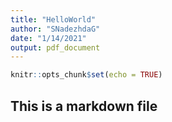 ```yaml
---
title: "HelloWorld"
author: "SNadezhdaG"
date: "1/14/2021"
output: pdf_document
---
```


```r
knitr::opts_chunk$set(echo = TRUE)
```

## This is a markdown file